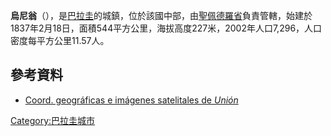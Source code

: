 '''烏尼翁'''（{{lang-es|Unión}}），是[[巴拉圭|巴拉圭]]的城鎮，位於該國中部，由[[聖佩德羅省|聖佩德羅省]]負責管轄，始建於1837年2月18日，面積544平方公里，海拔高度227米，2002年人口7,296，人口密度每平方公里11.57人。

==參考資料==
* [http://www.fallingrain.com/world/PA/17/Union.html Coord. geográficas e imágenes satelitales de ''Unión''] {{Wayback|url=http://www.fallingrain.com/world/PA/17/Union.html |date=20170719201550 }}

{{Paraguay-geo-stub}}
[[Category:巴拉圭城市|Category:巴拉圭城市]]